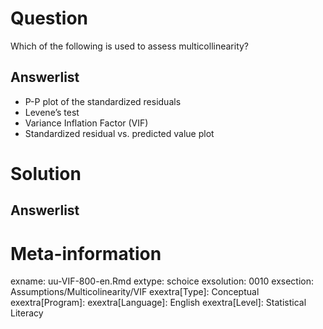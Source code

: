 Question
========
  
Which of the following is used to assess multicollinearity?
  
Answerlist
----------
* P-P plot of the standardized residuals
* Levene’s test
* Variance Inflation Factor (VIF)
* Standardized residual vs. predicted value plot


Solution
========
  


Answerlist
----------



Meta-information
================
exname: uu-VIF-800-en.Rmd
extype: schoice
exsolution: 0010
exsection: Assumptions/Multicolinearity/VIF
exextra[Type]: Conceptual
exextra[Program]: 
exextra[Language]: English
exextra[Level]: Statistical Literacy
